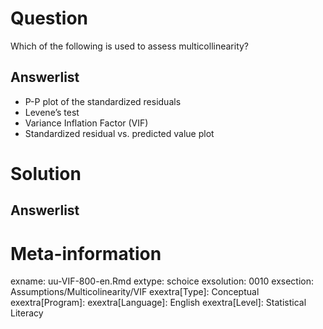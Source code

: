 Question
========
  
Which of the following is used to assess multicollinearity?
  
Answerlist
----------
* P-P plot of the standardized residuals
* Levene’s test
* Variance Inflation Factor (VIF)
* Standardized residual vs. predicted value plot


Solution
========
  


Answerlist
----------



Meta-information
================
exname: uu-VIF-800-en.Rmd
extype: schoice
exsolution: 0010
exsection: Assumptions/Multicolinearity/VIF
exextra[Type]: Conceptual
exextra[Program]: 
exextra[Language]: English
exextra[Level]: Statistical Literacy
